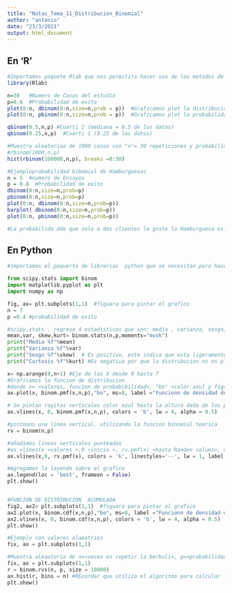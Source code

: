 ```yaml
---
title: "Notas_Tema_11_Distribucion_Binomial"
author: "antonio"
date: "23/3/2021"
output: html_document
---
```


## En 'R'


```r
#Importamos paquete Rlab que nos permitira hacer uso de los metodos de las Distribuciones BInomial,Bernoulli
library(Rlab) 

n=30   #Numero de Casos del estudio
p=0.6  #Probabilidad de exito
plot(0:n, dbinom(0:n,size=n,prob = p))  #Graficamos plot la distribucion binomial 
plot(0:n, pbinom(0:n,size=n,prob = p))  #Graficamos plot la probabilidad binomial acumulada 

qbinom(0.5,n,p) #Cuarti 2 (mediana = 0.5 de los datos)
qbinom(0.25,n,p)  #Cuarti 1 (0.25 de los datos)

#Muestra aleatorioa de 1000 casos con "n"= 30 repeticiones y probabilidad "p"
#rbinom(1000,n,p)
hist(rbinom(100000,n,p), breaks =0:30)

```

```r
#Ejemploprobabilidad bibomial de Hamburguesas 
n = 5  #numero de Ensayos 
p = 0.8  #Probabilidad de exito
dbinom(0:n,size=n,prob=p)
pbinom(0:n,size=n,prob=p)
plot(0:n, dbinom(0:n,size=n,prob=p))
barplot( dbinom(0:n,size=n,prob=p))
plot(0:n, pbinom(0:n,size=n,prob=p))

#La probabilida dde que solo a dos clientes le guste la Hamburguesa es: 0.05792
```


## En Python 

```python

#importamos el paquerte de librerias  python que se necesitan para hacer uso de la distribucion binomial

from scipy.stats import binom 
import matplotlib.pyplot as plt
import numpy as np

fig, ax= plt.subplots(1,1)  #figuara para pintar el grafico
n = 7
p =0.4 #probabilidad de exito

#scipy.stats , regresa 4 estadisticos que son: media , varianza, sesgo, curtosis
mean,var, skew,kurt= binom.stats(n,p,moments="mvsk") 
print("Media %f"%mean) 
print("Varianza %f"%var)
print("Sesgo %f"%skew)  # Es positivo, este indica que esta ligeramente inclinado a la Izq
print("Curtosis %f"%kurt) #Es negativa por que la distribucion no es plana

x= np.arange(0,n+1) #Eje de las X desde 0 hasta 7
#Graficamos la funcion de distribucion 
#donde x= <valores, funcion de probabibilidad>, "bo" <color azul y figura circulo>, ms= 8 puntos, label=<titulo>  
ax.plot(x, binom.pmf(x,n,p),"bo", ms=8, label ="Funcionn de densidad de B(7,0.4)")

# Se pintan rayitas verticales color azul hasta la altura dada de los puntos en el plot
ax.vlines(x, 0, binom.pmf(x,n,p), colors = 'b', lw = 4, alpha = 0.5)

#pintmaos una linea vertical, utilizando la funcion binomial teorica
rv = binom(n,p)

#añadimos lineas verticales punteadas   
#ax.vlines(x <valores >,0 <inicio >, rv.pmf(x) <hasta Randon values>, colors <k negro >, linestyles <estilo linea>)
ax.vlines(x,0, rv.pmf(x), colors = 'k', linestyles='--', lw = 1, label = "Distribución teórica")

#Agregamos la leyenda sobre el grafico
ax.legend(loc = 'best', frameon = False)
plt.show()


#FUNCION DE DISTRIBUCION  ACUMULADA
fig2, ax2= plt.subplots(1,1)  #figuara para pintar el grafico
ax2.plot(x, binom.cdf(x,n,p),"bo", ms=8, label ="Funcionn de densidad de B(7,0.4)")  #Acumulada
ax2.vlines(x, 0, binom.cdf(x,n,p), colors = 'b', lw = 4, alpha = 0.5)
plt.show()

#Ejemplo con valores alaeatrios
fix, ax = plt.subplots(1,1)

#Muestra aleaatoria de n=<veces en repetir la berbuli>, p=<probabilidad> , size=<valores aloeatorios>
fix, ax = plt.subplots(1,1)
r = binom.rvs(n, p, size = 10000)
ax.hist(r, bins = n) #REcordar que utiliza el algoritmo para calcular los rangos de distribucion 
plt.show()
```


